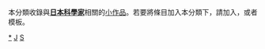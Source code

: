 {{Catnav|頁面分類|人物|各國人物|日本人|日本科學家}}
{{Catnav|頁面分類|人物|各國人物|各國科學家|日本科學家}}
{{Catnav|頁面分類|人物|各職業人物|科学家|各國科學家|日本科學家}}
{{hiddencat}}
{{WPSS-cat}}
本分類收錄與'''[[日本|日本]][[:Category:日本科學家|科學家]]'''相關的[[Wikipedia:小作品|小作品]]。若要將條目加入本分類下，請加入'''{{tl|Japan-scientist-stub}}'''，或者'''{{tl|日本科學家小作品}}'''模板。

[[category:日本科學家|*]]
[[category:亞洲科學家小作品|J]]
[[category:日本人物小作品|S]]